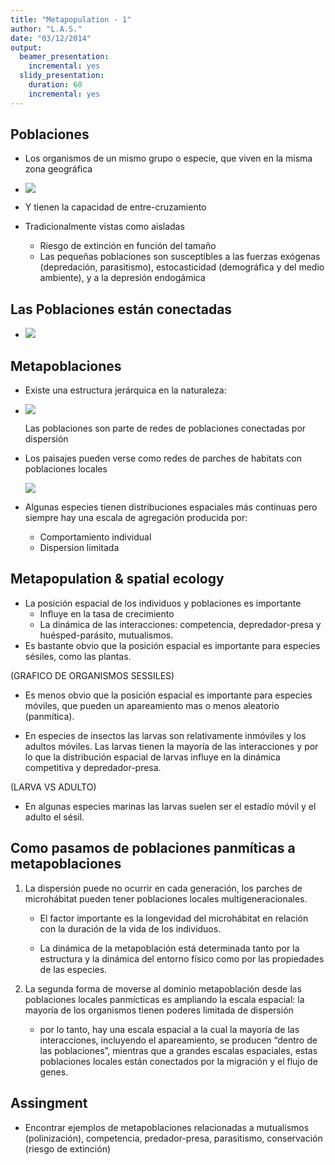 ```yaml
---
title: "Metapopulation - 1"
author: "L.A.S."
date: "03/12/2014"
output:
  beamer_presentation:
    incremental: yes
  slidy_presentation:
    duration: 60
    incremental: yes
---
```


## Poblaciones

* Los organismos de un mismo grupo o especie, que viven en la misma zona geográfica

* ![](images/Mar_del_Plata_playa.jpg)

* Y tienen la capacidad de entre-cruzamiento

* Tradicionalmente vistas como aisladas

    - Riesgo de extinción en función del tamaño
    - Las pequeñas poblaciones son susceptibles a las fuerzas exógenas 
    (depredación, parasitismo), estocasticidad (demográfica 
    y del medio ambiente), y a la depresión endogámica

## Las Poblaciones están conectadas


* ![](images/ruta_2.jpg)

## Metapoblaciones

* Existe una estructura jerárquica en la naturaleza: 

* ![](images/Hierarchy_nature06830.jpg)
    
    Las poblaciones son parte de redes de poblaciones conectadas por dispersión

* Los paisajes pueden verse como redes de parches de habitats con poblaciones locales
  
    ![](images/SpatialEcology.png)

* Algunas especies tienen distribuciones espaciales más continuas pero siempre hay una escala de agregación producida por:

    - Comportamiento individual
    - Dispersion limitada


## Metapopulation & spatial ecology

* La posición espacial de los individuos y poblaciones es importante
    - Influye en la tasa de crecimiento 
    - La dinámica de las interacciones: competencia, depredador-presa y huésped-parásito, mutualismos.

* Es bastante obvio que la posición espacial es importante para especies sésiles, como las plantas. 

(GRAFICO DE ORGANISMOS SESSILES)

* Es menos obvio que la posición espacial es importante para especies móviles, que pueden un apareamiento mas o menos aleatorio (panmítica).

* En especies de insectos las larvas son relativamente inmóviles y los adultos móviles. Las larvas tienen la mayoría de las interacciones y por lo que la distribución espacial de larvas influye en la dinámica  competitiva y depredador-presa.

(LARVA VS ADULTO)

* En algunas especies marinas las larvas suelen ser el estadío móvil y el adulto el sésil. 

## Como pasamos de poblaciones panmíticas a metapoblaciones

1. La dispersión puede no ocurrir en cada generación, los parches de microhábitat pueden tener poblaciones locales multigeneracionales.

    * El factor importante es la longevidad del microhábitat en relación con la duración de la vida de los individuos.

    * La dinámica de la metapoblación está determinada tanto por la estructura y la dinámica del entorno físico como por las propiedades de las especies.

2. La segunda forma de moverse al dominio metapoblación desde las poblaciones locales panmícticas es ampliando la escala espacial: la mayoría de los organismos tienen poderes limitada de dispersión

    * por lo tanto, hay una escala espacial a la cual la mayoría de las interacciones, incluyendo el apareamiento, se producen "dentro de las poblaciones", mientras que a grandes escalas espaciales, estas poblaciones locales están conectados por la migración y el flujo de genes.



## Assingment 

* Encontrar ejemplos de metapoblaciones relacionadas a mutualismos (polinización), competencia, predador-presa, parasitismo, conservación (riesgo de extinción) 



